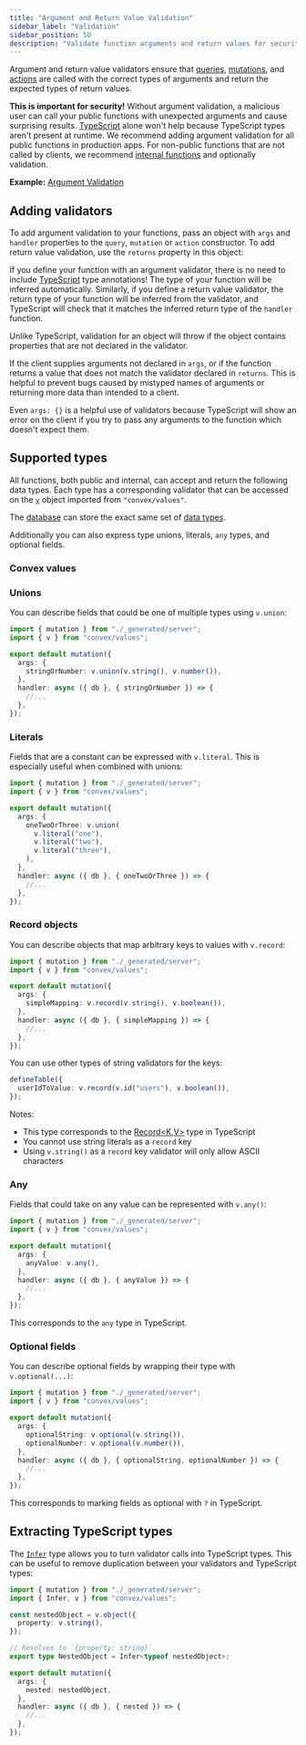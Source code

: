 ```yaml
---
title: "Argument and Return Value Validation"
sidebar_label: "Validation"
sidebar_position: 50
description: "Validate function arguments and return values for security"
---
```




Argument and return value validators ensure that
[queries](./query-functions.mdx), [mutations](./mutation-functions.mdx), and
[actions](./actions.mdx) are called with the correct types of arguments and
return the expected types of return values.

**This is important for security!** Without argument validation, a malicious
user can call your public functions with unexpected arguments and cause
surprising results. [TypeScript](/understanding/best-practices/typescript) alone
won't help because TypeScript types aren't present at runtime. We recommend
adding argument validation for all public functions in production apps. For
non-public functions that are not called by clients, we recommend
[internal functions](/functions/internal-functions.mdx) and optionally
validation.

**Example:**
[Argument Validation](https://github.com/get-convex/convex-demos/tree/main/args-validation)

## Adding validators

To add argument validation to your functions, pass an object with `args` and
`handler` properties to the `query`, `mutation` or `action` constructor. To add
return value validation, use the `returns` property in this object:

<TSAndJSSnippet
  title="convex/message.ts"
  sourceTS={messagesTS}
  sourceJS={messagesTS}
  snippet="mutation"
/>

If you define your function with an argument validator, there is no need to
include [TypeScript](/understanding/best-practices/typescript.mdx) type
annotations! The type of your function will be inferred automatically.
Similarly, if you define a return value validator, the return type of your
function will be inferred from the validator, and TypeScript will check that it
matches the inferred return type of the `handler` function.

Unlike TypeScript, validation for an object will throw if the object contains
properties that are not declared in the validator.

If the client supplies arguments not declared in `args`, or if the function
returns a value that does not match the validator declared in `returns`. This is
helpful to prevent bugs caused by mistyped names of arguments or returning more
data than intended to a client.

Even `args: {}` is a helpful use of validators because TypeScript will show an
error on the client if you try to pass any arguments to the function which
doesn't expect them.

## Supported types

All functions, both public and internal, can accept and return the following
data types. Each type has a corresponding validator that can be accessed on the
[`v`](/api/modules/values#v) object imported from `"convex/values"`.

The [database](/database.mdx) can store the exact same set of
[data types](/database/types.md).

Additionally you can also express type unions, literals, `any` types, and
optional fields.

### Convex values

<ConvexValues />

### Unions

You can describe fields that could be one of multiple types using `v.union`:

```typescript
import { mutation } from "./_generated/server";
import { v } from "convex/values";

export default mutation({
  args: {
    stringOrNumber: v.union(v.string(), v.number()),
  },
  handler: async ({ db }, { stringOrNumber }) => {
    //...
  },
});
```

### Literals

Fields that are a constant can be expressed with `v.literal`. This is especially
useful when combined with unions:

```typescript
import { mutation } from "./_generated/server";
import { v } from "convex/values";

export default mutation({
  args: {
    oneTwoOrThree: v.union(
      v.literal("one"),
      v.literal("two"),
      v.literal("three"),
    ),
  },
  handler: async ({ db }, { oneTwoOrThree }) => {
    //...
  },
});
```

### Record objects

You can describe objects that map arbitrary keys to values with `v.record`:

```typescript
import { mutation } from "./_generated/server";
import { v } from "convex/values";

export default mutation({
  args: {
    simpleMapping: v.record(v.string(), v.boolean()),
  },
  handler: async ({ db }, { simpleMapping }) => {
    //...
  },
});
```

You can use other types of string validators for the keys:

```typescript
defineTable({
  userIdToValue: v.record(v.id("users"), v.boolean()),
});
```

Notes:

- This type corresponds to the
  [Record\<K,V\>](https://www.typescriptlang.org/docs/handbook/utility-types.html#recordkeys-type)
  type in TypeScript
- You cannot use string literals as a `record` key
- Using `v.string()` as a `record` key validator will only allow ASCII
  characters

### Any

Fields that could take on any value can be represented with `v.any()`:

```typescript
import { mutation } from "./_generated/server";
import { v } from "convex/values";

export default mutation({
  args: {
    anyValue: v.any(),
  },
  handler: async ({ db }, { anyValue }) => {
    //...
  },
});
```

This corresponds to the `any` type in TypeScript.

### Optional fields

You can describe optional fields by wrapping their type with `v.optional(...)`:

```typescript
import { mutation } from "./_generated/server";
import { v } from "convex/values";

export default mutation({
  args: {
    optionalString: v.optional(v.string()),
    optionalNumber: v.optional(v.number()),
  },
  handler: async ({ db }, { optionalString, optionalNumber }) => {
    //...
  },
});
```

This corresponds to marking fields as optional with `?` in TypeScript.

## Extracting TypeScript types

The [`Infer`](/api/modules/values#infer) type allows you to turn validator calls
into TypeScript types. This can be useful to remove duplication between your
validators and TypeScript types:

```ts
import { mutation } from "./_generated/server";
import { Infer, v } from "convex/values";

const nestedObject = v.object({
  property: v.string(),
});

// Resolves to `{property: string}`.
export type NestedObject = Infer<typeof nestedObject>;

export default mutation({
  args: {
    nested: nestedObject,
  },
  handler: async ({ db }, { nested }) => {
    //...
  },
});
```
